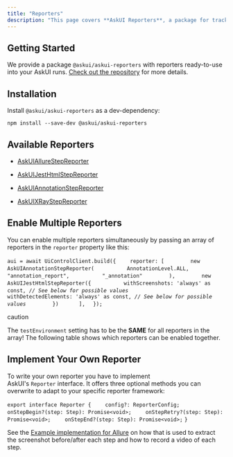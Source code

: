 ```yaml
---
title: "Reporters"
description: "This page covers **AskUI Reporters**, a package for tracking automation steps. It explains **installation, available reporters, combining multiple reporters**, and how to create custom reporters using the AskUI **Reporter interface**."
---
```


## Getting Started

We provide a package `@askui/askui-reporters` with reporters ready-to-use into your AskUI runs. [Check out the repository](https://github.com/askui/askui-reporters) for more details.

## Installation[​](https://docs.askui.com/docs/general/Integrations/reporting#installation "Direct link to Installation")

Install `@askui/askui-reporters` as a dev-dependency:

`npm install --save-dev @askui/askui-reporters`

## Available Reporters[​](https://docs.askui.com/docs/general/Integrations/reporting#available-reporters "Direct link to Available Reporters")

* [AskUIAllureStepReporter](https://docs.askui.com/docs/general/Integrations/allure-reporting)

* [AskUIJestHtmlStepReporter](https://docs.askui.com/docs/general/Integrations/html-reporting)

* [AskUIAnnotationStepReporter](https://docs.askui.com/docs/general/Integrations/annotation-reporting)

* [AskUIXRayStepReporter](https://docs.askui.com/docs/general/Integrations/xray-reporting)

## Enable Multiple Reporters[​](https://docs.askui.com/docs/general/Integrations/reporting#enable-multiple-reporters "Direct link to Enable Multiple Reporters")

You can enable multiple reporters simultaneously by passing an array of reporters in the `reporter` property like this:

`aui = await UiControlClient.build({`
`    reporter: [`
`        new AskUIAnnotationStepReporter(`
`          AnnotationLevel.ALL,`
`          "annotation_report",`
`          "_annotation"`
`        ),`
`        new AskUIJestHtmlStepReporter({`
`           withScreenshots: 'always' as const,  `*`// See below for possible values`*
`           withDetectedElements: 'always' as const,  `*`// See below for possible values`*
`        })`
`      ],`
`  });`


caution

The `testEnvironment` setting has to be the **SAME** for all reporters in the array! The following table shows which reporters can be enabled together.

## Implement Your Own Reporter[​](https://docs.askui.com/docs/general/Integrations/reporting#implement-your-own-reporter "Direct link to Implement Your Own Reporter")

To write your own reporter you have to implement AskUI's `Reporter` interface. It offers three optional methods you can overwrite to adapt to your specific reporter framework:

`export interface Reporter {`
`    config?: ReporterConfig;`
`    onStepBegin?(step: Step): Promise<void>;`
`    onStepRetry?(step: Step): Promise<void>;`
`    onStepEnd?(step: Step): Promise<void>;`
`}`

See the [Example implementation for Allure](https://github.com/askui/askui-reporters/blob/main/src/allure/askui-allure-step-reporter.ts) on how that is used to extract the screenshot before/after each step and how to record a video of each step.